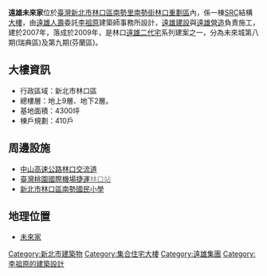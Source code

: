 '''遠雄未來家'''位於[[臺灣|臺灣]][[新北市|新北市]][[林口區|林口區]][[南勢里|南勢里]][[南勢街|南勢街]][[林口重劃區|林口重劃區]]內，係一棟[[SRC|SRC]]結構[[大樓|大樓]]，由[[遠雄人壽|遠雄人壽]]委託[[李祖原|李祖原]]建築師事務所設計，[[遠雄建設|遠雄建設]]與[[遠雄營造|遠雄營造]]負責施工，建於2007年，落成於2009年，是林口[[遠雄二代宅|遠雄二代宅]]系列建案之一，分為未來城第八期(瑞典區)及第九期(芬蘭區)。

== 大樓資訊 ==
*行政區域：新北市林口區
*總樓層：地上9層、地下2層。
*基地面積：4300坪
*棟戶規劃：410戶

== 周邊設施 ==
*[[中山高速公路|中山高速公路]][[林口交流道_(國道1號)|林口交流道]]
*[[臺灣桃園國際機場捷運|臺灣桃園國際機場捷運]][[林口站_(桃園捷運)|<font color="#888888">林口站</font>]]
*[[新北市林口區南勢國民小學|新北市林口區南勢國民小學]]

== 地理位置 ==
*[http://maps.google.com.tw/maps?f=d&source=s_d&saddr=25.075293,121.359208&daddr=&hl=zh-TW&geocode=&mra=mi&mrsp=0&sz=16&sll=25.077106,121.358371&sspn=0.007871,0.019312&ie=UTF8&z=16&brcurrent=3,0x3442a14a23f023c1:0xcd84080068f99594 未來家]

{{遠雄集團}}
{{Taiwanese building-stub}}
[[Category:新北市建築物|Category:新北市建築物]]
[[Category:集合住宅大樓|Category:集合住宅大樓]]
[[Category:遠雄集團|Category:遠雄集團]]
[[Category:李祖原的建築設計|Category:李祖原的建築設計]]